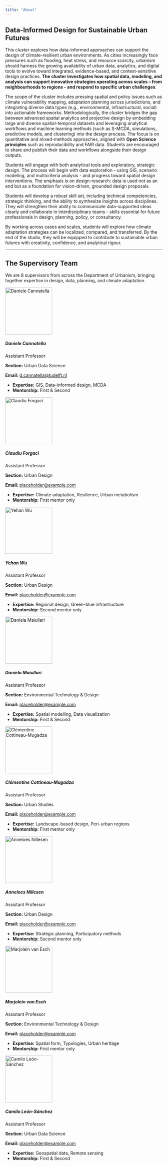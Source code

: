---
title: "About"
---

## Data-Informed Design for Sustainable Urban Futures

This cluster explores how data-informed approaches can support the design of climate-resilient urban environments. As cities increasingly face pressures such as flooding, heat stress, and resource scarcity, urbanism should harness the growing availability of urban data, analytics, and digital tools to evolve toward integrated, evidence-based, and context-sensitive design practices. **The cluster investigates how spatial data, modeling, and analysis can support innovative strategies operating across scales – from neighbourhoods to regions - and respond to specific urban challenges**.

The scope of the cluster includes pressing spatial and policy issues such as climate vulnerability mapping, adaptation planning across jurisdictions, and integrating diverse data types (e.g., environmental, infrastructural, social) into actionable frameworks. Methodologically, the cluster bridges the gap between advanced spatial analytics and projective design by embedding large and diverse spatial-temporal datasets and leveraging analytical workflows and machine learning methods (such as S-MCDA, simulations, predictive models, and clustering) into the design process. The focus is on quantitative and mixed-methods approaches, aligned with **Open Science principles** such as reproducibility and FAIR data. Students are encouraged to share and publish their data and workflows alongside their design outputs.

Students will engage with both analytical tools and exploratory, strategic design. The process will begin with data exploration - using GIS, scenario modeling, and multicriteria analysis - and progress toward spatial design interventions. The emphasis is on design-research: data is used not as an end but as a foundation for vision-driven, grounded design proposals.

Students will develop a robust skill set, including technical competencies, strategic thinking, and the ability to synthesize insights across disciplines. They will strengthen their ability to communicate data-supported ideas clearly and collaborate in interdisciplinary teams - skills essential for future professionals in design, planning, policy, or consultancy.

By working across cases and scales, students will explore how climate adaptation strategies can be localized, compared, and transferred. By the end of the studio, they will be equipped to contribute to sustainable urban futures with creativity, confidence, and analytical rigour.

------------------------------------------------------------------------

## The Supervisory Team

We are 8 supervisors from across the Department of Urbanism, bringing together expertise in design, data, planning, and climate adaptation.

<div class="row row-cols-1 row-cols-sm-2 row-cols-md-4 supervisor-grid">

<!-- 1 -->
<div class="col">
<div class="card h-100 p-3 text-center">
  <img src="images/danielecannatella.jpg" class="rounded-circle mb-3 mx-auto d-block" alt="Daniele Cannatella" width="150" height="150">
  <h5 class="card-title">Daniele Cannatella</h5>
  <p class="text-muted">Assistant Professor</p>
  <p><strong>Section:</strong> Urban Data Science</p>
  <p><strong>Email:</strong> <a href="mailto:d.cannatella@tudelft.nl">d.cannatella@tudelft.nl</a></p>
  <ul class="list-unstyled">
    <li><strong>Expertise:</strong> GIS, Data-informed design, MCDA</li>
    <li><strong>Mentorship:</strong> First & Second</li>
  </ul>
</div>
</div>

<!-- 2 -->
<div class="col">
<div class="card h-100 p-3 text-center">
  <img src="images/Portrait_Placeholder.png" class="rounded-circle mb-3 mx-auto d-block" alt="Claudiu Forgaci" width="150" height="150">
  <h5 class="card-title">Claudiu Forgaci</h5>
  <p class="text-muted">Assistant Professor</p>
  <p><strong>Section:</strong> Urban Design</p>
  <p><strong>Email:</strong> <a href="mailto:placeholder@example.com">placeholder@example.com</a></p>
  <ul class="list-unstyled">
    <li><strong>Expertise:</strong> Climate adaptation, Resilience, Urban metabolism</li>
    <li><strong>Mentorship:</strong> First mentor only</li>
  </ul>
</div>
</div>

<!-- 3 -->
<div class="col">
<div class="card h-100 p-3 text-center">
  <img src="images/Portrait_Placeholder.png" class="rounded-circle mb-3 mx-auto d-block" alt="Yehan Wu" width="150" height="150">
  <h5 class="card-title">Yehan Wu</h5>
  <p class="text-muted">Assistant Professor</p>
  <p><strong>Section:</strong> Urban Design</p>
  <p><strong>Email:</strong> <a href="mailto:placeholder@example.com">placeholder@example.com</a></p>
  <ul class="list-unstyled">
    <li><strong>Expertise:</strong> Regional design, Green-blue infrastructure</li>
    <li><strong>Mentorship:</strong> Second mentor only</li>
  </ul>
</div>
</div>

<!-- 4 -->
<div class="col">
<div class="card h-100 p-3 text-center">
  <img src="images/danielamaiullari.webp" class="rounded-circle mb-3 mx-auto d-block" alt="Daniela Maiullari" width="150" height="150">
  <h5 class="card-title">Daniela Maiullari</h5>
  <p class="text-muted">Assistant Professor</p>
  <p><strong>Section:</strong> Environmental Technology & Design</p>
  <p><strong>Email:</strong> <a href="mailto:placeholder@example.com">placeholder@example.com</a></p>
  <ul class="list-unstyled">
    <li><strong>Expertise:</strong> Spatial modelling, Data visualization</li>
    <li><strong>Mentorship:</strong> First & Second</li>
  </ul>
</div>
</div>

<!-- 5 -->
<div class="col">
<div class="card h-100 p-3 text-center">
  <img src="images/clementinecottineau.webp" class="rounded-circle mb-3 mx-auto d-block" alt="Clémentine Cottineau-Mugadza" width="150" height="150">
  <h5 class="card-title">Clémentine Cottineau-Mugadza</h5>
  <p class="text-muted">Assistant Professor</p>
  <p><strong>Section:</strong> Urban Studies</p>
  <p><strong>Email:</strong> <a href="mailto:placeholder@example.com">placeholder@example.com</a></p>
  <ul class="list-unstyled">
    <li><strong>Expertise:</strong> Landscape-based design, Peri-urban regions</li>
    <li><strong>Mentorship:</strong> First mentor only</li>
  </ul>
</div>
</div>

<!-- 6 -->
<div class="col">
<div class="card h-100 p-3 text-center">
  <img src="images/Portrait_Placeholder.png" class="rounded-circle mb-3 mx-auto d-block" alt="Anneloes Nillesen" width="150" height="150">
  <h5 class="card-title">Anneloes Nillesen</h5>
  <p class="text-muted">Assistant Professor</p>
  <p><strong>Section:</strong> Urban Design</p>
  <p><strong>Email:</strong> <a href="mailto:placeholder@example.com">placeholder@example.com</a></p>
  <ul class="list-unstyled">
    <li><strong>Expertise:</strong> Strategic planning, Participatory methods</li>
    <li><strong>Mentorship:</strong> Second mentor only</li>
  </ul>
</div>
</div>

<!-- 7 -->
<div class="col">
<div class="card h-100 p-3 text-center">
  <img src="images/marjoleinvanesch.webp" class="rounded-circle mb-3 mx-auto d-block" alt="Marjolein van Esch" width="150" height="150">
  <h5 class="card-title">Marjolein van Esch</h5>
  <p class="text-muted">Assistant Professor</p>
  <p><strong>Section:</strong> Environmental Technology & Design</p>
  <p><strong>Email:</strong> <a href="mailto:placeholder@example.com">placeholder@example.com</a></p>
  <ul class="list-unstyled">
    <li><strong>Expertise:</strong> Spatial form, Typologies, Urban heritage</li>
    <li><strong>Mentorship:</strong> First mentor only</li>
  </ul>
</div>
</div>

<!-- 8 -->
<div class="col">
<div class="card h-100 p-3 text-center">
  <img src="images/camiloleonsanchez.png" class="rounded-circle mb-3 mx-auto d-block" alt="Camilo León-Sánchez" width="150" height="150">
  <h5 class="card-title">Camilo León-Sánchez</h5>
  <p class="text-muted">Assistant Professor</p>
  <p><strong>Section:</strong> Urban Data Science</p>
  <p><strong>Email:</strong> <a href="mailto:placeholder@example.com">placeholder@example.com</a></p>
  <ul class="list-unstyled">
    <li><strong>Expertise:</strong> Geospatial data, Remote sensing</li>
    <li><strong>Mentorship:</strong> First & Second</li>
  </ul>
</div>
</div>

</div>

